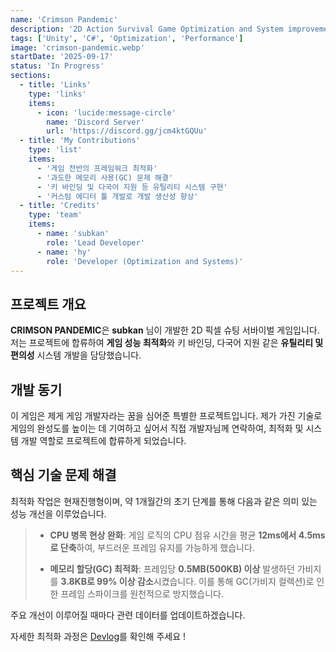 ```yaml
---
name: 'Crimson Pandemic'
description: '2D Action Survival Game Optimization and System improvement'
tags: ['Unity', 'C#', 'Optimization', 'Performance']
image: 'crimson-pandemic.webp'
startDate: '2025-09-17'
status: 'In Progress'
sections:
  - title: 'Links'
    type: 'links'
    items:
      - icon: 'lucide:message-circle'
        name: 'Discord Server'
        url: 'https://discord.gg/jcm4ktGQUu'
  - title: 'My Contributions'
    type: 'list'
    items:
      - '게임 전반의 프레임워크 최적화'
      - '과도한 메모리 사용(GC) 문제 해결'
      - '키 바인딩 및 다국어 지원 등 유틸리티 시스템 구현'
      - '커스텀 에디터 툴 개발로 개발 생산성 향상'
  - title: 'Credits'
    type: 'team'
    items:
      - name: 'subkan'
        role: 'Lead Developer'
      - name: 'hy'
        role: 'Developer (Optimization and Systems)'
---
```



## 프로젝트 개요

**CRIMSON PANDEMIC**은 **subkan** 님이 개발한 2D 픽셀 슈팅 서바이벌 게임입니다. 
저는 프로젝트에 합류하여 **게임 성능 최적화**와 키 바인딩, 다국어 지원 같은 **유틸리티 및 편의성** 시스템 개발을 담당했습니다.

## 개발 동기

이 게임은 제게 게임 개발자라는 꿈을 심어준 특별한 프로젝트입니다. 
제가 가진 기술로 게임의 완성도를 높이는 데 기여하고 싶어서 직접 개발자님께 연락하여, 최적화 및 시스템 개발 역할로 프로젝트에 합류하게 되었습니다.

## 핵심 기술 문제 해결

<Callout variant="summary" title="주요 성능 개선 사항 (진행 중)"> 
최적화 작업은 현재진행형이며, 약 1개월간의 초기 단계를 통해 다음과 같은 의미 있는 성능 개선을 이루었습니다.

> - **CPU 병목 현상 완화**: 게임 로직의 CPU 점유 시간을 평균 **12ms에서 4.5ms로 단축**하여, 부드러운 프레임 유지를 가능하게 했습니다.
>
> - **메모리 할당(GC) 최적화**: 프레임당 **0.5MB(500KB) 이상** 발생하던 가비지를 **3.8KB로 99% 이상 감소**시켰습니다. 이를 통해 GC(가비지 컬렉션)로 인한 프레임 스파이크를 원천적으로 방지했습니다.

주요 개선이 이루어질 때마다 관련 데이터를 업데이트하겠습니다.

자세한 최적화 과정은 [Devlog](/blog/unity-optimization)를 확인해 주세요 !
</Callout>
